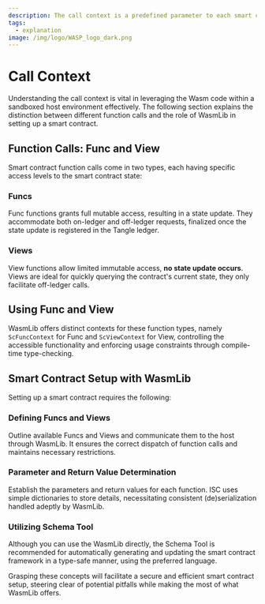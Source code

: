 ```yaml
---
description: The call context is a predefined parameter to each smart contract function, which allows you to access the functionality that the call environment provides.
tags:
  - explanation
image: /img/logo/WASP_logo_dark.png
---
```


# Call Context

Understanding the call context is vital in leveraging the Wasm code within a sandboxed host environment effectively. The following section explains the distinction between different function calls and the role of WasmLib in setting up a smart contract.

## Function Calls: Func and View

Smart contract function calls come in two types, each having specific access levels to the smart contract state:

### Funcs

Func functions grants full mutable access, resulting in a state update. They accommodate both on-ledger and off-ledger requests, finalized once the state update is registered in the Tangle ledger.

### Views

View functions allow limited immutable access, **no state update occurs**. Views are ideal for quickly querying the contract's current state, they only facilitate off-ledger calls.

## Using Func and View

WasmLib offers distinct contexts for these function types, namely `ScFuncContext` for Func and `ScViewContext` for View, controlling the accessible functionality and enforcing usage constraints through compile-time type-checking.

## Smart Contract Setup with WasmLib

Setting up a smart contract requires the following:

### Defining Funcs and Views

Outline available Funcs and Views and communicate them to the host through WasmLib.
It ensures the correct dispatch of function calls and maintains necessary restrictions.

### Parameter and Return Value Determination

Establish the parameters and return values for each function. ISC uses simple dictionaries to store details, necessitating consistent (de)serialization handled adeptly by WasmLib.

### Utilizing Schema Tool

Although you can use the WasmLib directly, the Schema Tool is recommended for automatically generating and updating the smart contract framework in a type-safe manner, using the preferred language.

Grasping these concepts will facilitate a secure and efficient smart contract setup, steering clear of potential pitfalls while making the most of what WasmLib offers.
